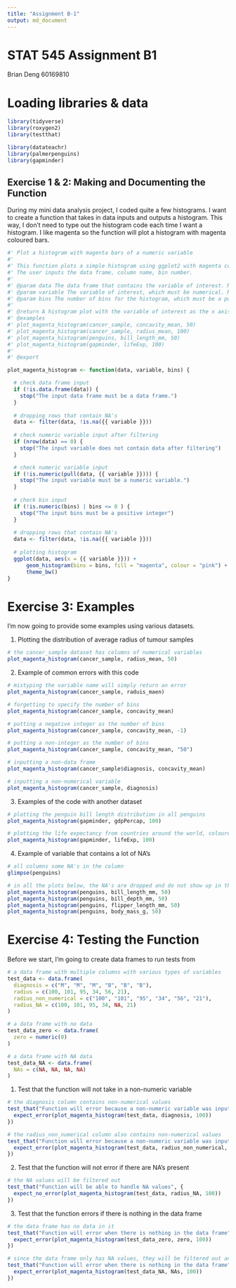 ```yaml
---
title: "Assignment B-1"
output: md_document
---
```


STAT 545 Assignment B1
=========
Brian Deng
60169810

# Loading libraries & data
```r
library(tidyverse)
library(roxygen2)
library(testthat)

library(datateachr)
library(palmerpenguins)
library(gapminder)
```


## Exercise 1 & 2: Making and Documenting the Function

During my mini data analysis project, I coded quite a few histograms. 
I want to create a function that takes in data inputs and outputs a histogram.
This way, I don't need to type out the histogram code each time I want a histogram. 
I like magenta so the function will plot a histogram with magenta coloured bars. 

```r
#' Plot a histogram with magenta bars of a numeric variable
#' 
#' This function plots a simple histogram using ggplot2 with magenta coloured bars. 
#' The user inputs the data frame, column name, bin number.
#'
#' @param data The data frame that contains the variable of interest. Mandatory.
#' @param variable The variable of interest, which must be numerical. Mandatory. 
#' @param bins The number of bins for the histogram, which must be a positive integer. Mandatory. 
#'
#' @return A histogram plot with the variable of interest as the x axis. 
#' @examples
#' plot_magenta_histogram(cancer_sample, concavity_mean, 50)
#' plot_magenta_histogram(cancer_sample, radius_mean, 100)
#' plot_magenta_histogram(penguins, bill_length_mm, 50)
#' plot_magenta_histogram(gapminder, lifeExp, 100)
#'
#' @export

plot_magenta_histogram <- function(data, variable, bins) {

  # check data frame input
  if (!is.data.frame(data)) {
    stop("The input data frame must be a data frame.")
  }
  
  # dropping rows that contain NA's
  data <- filter(data, !is.na({{ variable }}))
  
  # check numeric variable input after filtering
  if (nrow(data) == 0) {
    stop("The input variable does not contain data after filtering")
  }

  # check numeric variable input
  if (!is.numeric(pull(data, {{ variable }}))) {
    stop("The input variable must be a numeric variable.")
  }
  
  # check bin input
  if (!is.numeric(bins) | bins <= 0 ) {
    stop("The input bins must be a positive integer")
  }
  
  # dropping rows that contain NA's
  data <- filter(data, !is.na({{ variable }}))
  
  # plotting histogram
  ggplot(data, aes(x = {{ variable }})) +
      geom_histogram(bins = bins, fill = "magenta", colour = "pink") +
      theme_bw()
}
```


# Exercise 3: Examples
I'm now going to provide some examples using various datasets. 

1. Plotting the distribution of average radius of tumour samples
```r
# the cancer_sample dataset has columns of numerical variables 
plot_magenta_histogram(cancer_sample, radius_mean, 50)
```

2. Example of common errors with this code
```r
# mistyping the variable name will simply return an error
plot_magenta_histogram(cancer_sample, raduis_maen)

# forgetting to specify the number of bins
plot_magenta_histogram(cancer_sample, concavity_mean)

# putting a negative integer as the number of bins
plot_magenta_histogram(cancer_sample, concavity_mean, -1)

# putting a non-integer as the number of bins 
plot_magenta_histogram(cancer_sample, concavity_mean, "50")

# inputting a non-data frame 
plot_magenta_histogram(cancer_sample$diagnosis, concavity_mean)

# inputting a non-numerical variable 
plot_magenta_histogram(cancer_sample, diagnosis)
```

3. Examples of the code with another dataset
```r
# plotting the penguin bill length distribution in all penguins
plot_magenta_histogram(gapminder, gdpPercap, 100)

# plotting the life expectancy from countries around the world, coloured by what continent the country is in
plot_magenta_histogram(gapminder, lifeExp, 100)
```
4. Example of variable that contains a lot of NA's
```r
# all columns some NA's in the column 
glimpse(penguins)

# in all the plots below, the NA's are dropped and do not show up in the histogram
plot_magenta_histogram(penguins, bill_length_mm, 50)
plot_magenta_histogram(penguins, bill_depth_mm, 50)
plot_magenta_histogram(penguins, flipper_length_mm, 50)
plot_magenta_histogram(penguins, body_mass_g, 50)
```

# Exercise 4: Testing the Function

Before we start, I'm going to create data frames to run tests from
```r
# a data frame with multiple columns with various types of variables 
test_data <- data.frame(
  diagnosis = c("M", "M", "M", "B", "B", "B"), 
  radius = c(100, 101, 95, 34, 56, 21),
  radius_non_numerical = c("100", "101", "95", "34", "56", "21"),
  radius_NA = c(100, 101, 95, 34, NA, 21)
)

# a data frame with no data
test_data_zero <- data.frame(
  zero = numeric(0)
)

# a data frame with NA data
test_data_NA <- data.frame(
  NAs = c(NA, NA, NA, NA)
)
```


1. Test that the function will not take in a non-numeric variable
```r
# the diagnosis column contains non-numerical values
test_that("Function will error because a non-numeric variable was inputted", {
  expect_error(plot_magenta_histogram(test_data, diagnosis, 100))
})

# the radius_non_numerical column also contains non-numerical values
test_that("Function will error because a non-numeric variable was inputted", {
  expect_error(plot_magenta_histogram(test_data, radius_non_numerical, 100))
})
```

2. Test that the function will not error if there are NA's present 
```r
# the NA values will be filtered out 
test_that("Function will be able to handle NA values", {
  expect_no_error(plot_magenta_histogram(test_data, radius_NA, 100))
})
```

3. Test that the function errors if there is nothing in the data frame
```r
# the data frame has no data in it
test_that("Function will error when there is nothing in the data frame", {
  expect_error(plot_magenta_histogram(test_data_zero, zero, 100))
})

# since the data frame only has NA values, they will be filtered out and the data frame will no longer have data 
test_that("Function will error when there is nothing in the data frame", {
  expect_error(plot_magenta_histogram(test_data_NA, NAs, 100))
})
```

